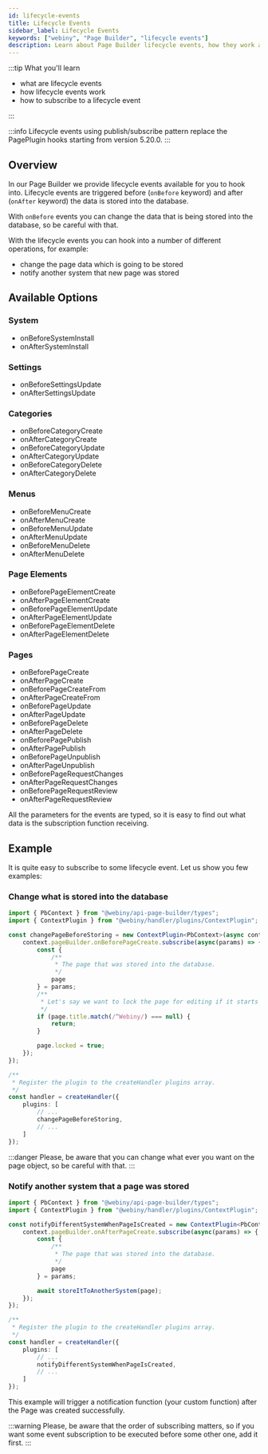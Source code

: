```yaml
---
id: lifecycle-events
title: Lifecycle Events
sidebar_label: Lifecycle Events
keywords: ["webiny", "Page Builder", "lifecycle events"]
description: Learn about Page Builder lifecycle events, how they work and how to subscribe to a lifecycle event.
---
```


:::tip What you'll learn

- what are lifecycle events
- how lifecycle events work
- how to subscribe to a lifecycle event

:::

:::info
Lifecycle events using publish/subscribe pattern replace the PagePlugin hooks starting from version 5.20.0.
:::

## Overview

In our Page Builder we provide lifecycle events available for you to hook into.
Lifecycle events are triggered before (`onBefore` keyword) and after (`onAfter` keyword) the data is stored into the database.

With `onBefore` events you can change the data that is being stored into the database, so be careful with that.

With the lifecycle events you can hook into a number of different operations, for example:
 * change the page data which is going to be stored
 * notify another system that new page was stored

## Available Options
### System
 * onBeforeSystemInstall
 * onAfterSystemInstall

### Settings
 * onBeforeSettingsUpdate
 * onAfterSettingsUpdate

### Categories
 * onBeforeCategoryCreate
 * onAfterCategoryCreate
 * onBeforeCategoryUpdate
 * onAfterCategoryUpdate
 * onBeforeCategoryDelete
 * onAfterCategoryDelete

### Menus
 * onBeforeMenuCreate
 * onAfterMenuCreate
 * onBeforeMenuUpdate
 * onAfterMenuUpdate
 * onBeforeMenuDelete
 * onAfterMenuDelete

### Page Elements
 * onBeforePageElementCreate
 * onAfterPageElementCreate
 * onBeforePageElementUpdate
 * onAfterPageElementUpdate
 * onBeforePageElementDelete
 * onAfterPageElementDelete

### Pages
 * onBeforePageCreate
 * onAfterPageCreate
 * onBeforePageCreateFrom
 * onAfterPageCreateFrom
 * onBeforePageUpdate
 * onAfterPageUpdate
 * onBeforePageDelete
 * onAfterPageDelete
 * onBeforePagePublish
 * onAfterPagePublish
 * onBeforePageUnpublish
 * onAfterPageUnpublish
 * onBeforePageRequestChanges
 * onAfterPageRequestChanges
 * onBeforePageRequestReview
 * onAfterPageRequestReview

All the parameters for the events are typed, so it is easy to find out what data is the subscription function receiving.

## Example

It is quite easy to subscribe to some lifecycle event. Let us show you few examples:

### Change what is stored into the database
```typescript
import { PbContext } from "@webiny/api-page-builder/types";
import { ContextPlugin } from "@webiny/handler/plugins/ContextPlugin";

const changePageBeforeStoring = new ContextPlugin<PbContext>(async context => {
    context.pageBuilder.onBeforePageCreate.subscribe(async(params) => {
        const {
            /**
             * The page that was stored into the database.
             */
            page
        } = params;
		/**
		 * Let's say we want to lock the page for editing if it starts with "Webiny" word in the title.
		 */
        if (page.title.match(/^Webiny/) === null) {
            return;
        }

        page.locked = true;
    });
});

/**
 * Register the plugin to the createHandler plugins array.
 */
const handler = createHandler({
	plugins: [
	    // ...
		changePageBeforeStoring,
		// ...
	]
});
```

:::danger
Please, be aware that you can change what ever you want on the page object, so be careful with that.
:::

### Notify another system that a page was stored
```typescript
import { PbContext } from "@webiny/api-page-builder/types";
import { ContextPlugin } from "@webiny/handler/plugins/ContextPlugin";

const notifyDifferentSystemWhenPageIsCreated = new ContextPlugin<PbContext>(async context => {
    context.pageBuilder.onAfterPageCreate.subscribe(async(params) => {
        const {
            /**
             * The page that was stored into the database.
             */
            page
        } = params;

        await storeItToAnotherSystem(page);
    });
});

/**
 * Register the plugin to the createHandler plugins array.
 */
const handler = createHandler({
	plugins: [
	    // ...
		notifyDifferentSystemWhenPageIsCreated,
		// ...
	]
});
```
This example will trigger a notification function (your custom function) after the Page was created successfully.

:::warning
Please, be aware that the order of subscribing matters, so if you want some event subscription to be executed before some other one, add it first.
:::